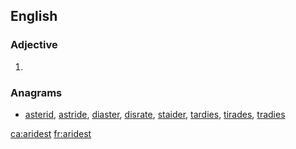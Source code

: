 ==English==

===Adjective===
{{head|en}}

# {{en-superlative of|arid}}

===Anagrams===
* [[asterid#English|asterid]], [[astride#English|astride]], [[diaster#English|diaster]], [[disrate#English|disrate]], [[staider#English|staider]], [[tardies#English|tardies]], [[tirades#English|tirades]], [[tradies#English|tradies]]

[[ca:aridest]]
[[fr:aridest]]